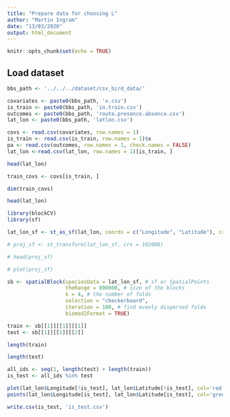 ```yaml
---
title: "Prepare data for choosing L"
author: "Martin Ingram"
date: "13/03/2020"
output: html_document
---
```


```r
knitr::opts_chunk$set(echo = TRUE)
```

## Load dataset

```r
bbs_path <- '../../../dataset/csv_bird_data/'

covariates <- paste0(bbs_path, 'x.csv')
is_train <- paste0(bbs_path, 'in.train.csv')
outcomes <- paste0(bbs_path, 'route.presence.absence.csv')
lat_lon <- paste0(bbs_path, 'latlon.csv')

covs <- read.csv(covariates, row.names = 1)
is_train <- read.csv(is_train, row.names = 1)$x
pa <- read.csv(outcomes, row.names = 1, check.names = FALSE)
lat_lon <-read.csv(lat_lon, row.names = 1)[is_train, ]

head(lat_lon)
```
```r
train_covs <- covs[is_train, ]
```

```r
dim(train_covs)
```
```r
head(lat_lon)
```

```r
library(blockCV)
library(sf)
```

```r
lat_lon_sf <- st_as_sf(lat_lon, coords = c("Longitude", "Latitude"), crs = 4326)

# proj_sf <- st_transform(lat_lon_sf, crs = 102008)
```

```r
# head(proj_sf)
```

```r
# plot(proj_sf)
```

```r
sb <- spatialBlock(speciesData = lat_lon_sf, # sf or SpatialPoints
                   theRange = 800000, # size of the blocks
                   k = 4, # the number of folds
                   selection = "checkerboard",
                   iteration = 100, # find evenly dispersed folds
                   biomod2Format = TRUE)
```

```r
train <- sb[[1]][[1]][[1]]
test <- sb[[1]][[1]][[2]]
```

```r
length(train)
```

```r
length(test)
```

```r
all_ids <- seq(1, length(test) + length(train))
is_test <- all_ids %in% test

plot(lat_lon$Longitude[!is_test], lat_lon$Latitude[!is_test], col='red')
points(lat_lon$Longitude[is_test], lat_lon$Latitude[is_test], col='green')

write.csv(is_test, 'is_test.csv')
```

